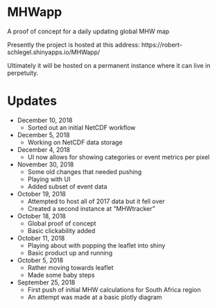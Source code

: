 # MHWapp
A proof of concept for a daily updating global MHW map

Presently the project is hosted at this address: https://robert-schlegel.shinyapps.io/MHWapp/

Ultimately it will be hosted on a permanent instance where it can live in perpetuity.

# Updates

* December 10, 2018
  * Sorted out an initial NetCDF workflow

* December 5, 2018
  * Working on NetCDF data storage

* December 4, 2018
  * UI now allows for showing categories or event metrics per pixel

* November 30, 2018
  * Some old changes that needed pushing
  * Playing with UI
  * Added subset of event data

* October 19, 2018
  * Attempted to host all of 2017 data but it fell over
  * Created a second instance at "MHWtracker"

* October 18, 2018
  * Global proof of concept
  * Basic clickability added

* October 11, 2018
    * Playing about with popping the leaflet into shiny
    * Basic product up and running

* October 5, 2018
    * Rather moving towards leaflet
    * Made some baby steps
    
* September 25, 2018
    * First push of initial MHW calculations for South Africa region
    * An attempt was made at a basic plotly diagram